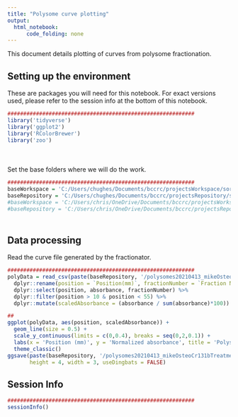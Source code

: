 ```yaml
---
title: "Polysome curve plotting"
output:
  html_notebook:
      code_folding: none
---
```


This document details plotting of curves from polysome fractionation. 

## Setting up the environment

These are packages you will need for this notebook. For exact versions used, please refer to the session info at the bottom of this notebook.

```r
###########################################################
library('tidyverse')
library('ggplot2')
library('RColorBrewer')
library('zoo')
```

<div style="margin-bottom:50px;"></div>

Set the base folders where we will do the work.

```r
###########################################################
baseWorkspace = 'C:/Users/chughes/Documents/bccrc/projectsWorkspace/sorensenLab/relatedToOthers'
baseRepository = 'C:/Users/chughes/Documents/bccrc/projectsRepository/sorensenLab/relatedToOthers'
#baseWorkspace = 'C:/Users/chris/OneDrive/Documents/bccrc/projectsWorkspace/sorensenLab/relatedToYbx1'
#baseRepository = 'C:/Users/chris/OneDrive/Documents/bccrc/projectsRepository/sorensenLab/relatedToYbx1'
```

<div style="margin-bottom:50px;"></div>

## Data processing

Read the curve file generated by the fractionator.

```r
###########################################################
polyData = read_csv(paste(baseRepository, '/polysomes20210413_mikeOsteoCr131bTreatment/ch20210413_mikeOsteoCr131bTreatment_sample6.csv', sep = ''), skip = 45) %>%
  dplyr::rename(position = `Position(mm)`, fractionNumber = `Fraction Number`, absorbance = Absorbance) %>%
  dplyr::select(position, absorbance, fractionNumber) %>%
  dplyr::filter(position > 10 & position < 55) %>%
  dplyr::mutate(scaledAbsorbance = (absorbance / sum(absorbance)*100))

##
ggplot(polyData, aes(position, scaledAbsorbance)) +
  geom_line(size = 0.5) +
  scale_y_continuous(limits = c(0,0.4), breaks = seq(0,2,0.1)) +
  labs(x = 'Position (mm)', y = 'Normalized absorbance', title = 'Polysome profile') +
  theme_classic()
ggsave(paste(baseRepository, '/polysomes20210413_mikeOsteoCr131bTreatment/line_polysomeDataNormalized_sample6.pdf', sep = ''),
       height = 4, width = 3, useDingbats = FALSE)
```




## Session Info

```r
###########################################################
sessionInfo()
```








